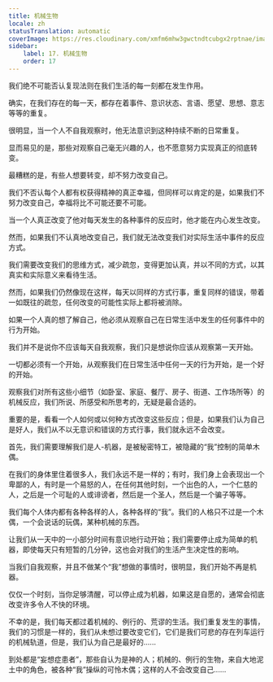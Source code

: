 ```yaml
---
title: 机械生物
locale: zh
statusTranslation: automatic
coverImage: https://res.cloudinary.com/xmfm6mhw3gwctndtcubgx2rptnae/image/upload/v1740468922/small_cover_tratado_de_psicologia_revolucionaria_a4c0dca4e0.webp
sidebar:
    label: 17. 机械生物
    order: 17
---
```

我们绝不可能否认复现法则在我们生活的每一刻都在发生作用。

确实，在我们存在的每一天，都存在着事件、意识状态、言语、愿望、思想、意志等等的重复。

很明显，当一个人不自我观察时，他无法意识到这种持续不断的日常重复。

显而易见的是，那些对观察自己毫无兴趣的人，也不愿意努力实现真正的彻底转变。

最糟糕的是，有些人想要转变，却不努力改变自己。

我们不否认每个人都有权获得精神的真正幸福，但同样可以肯定的是，如果我们不努力改变自己，幸福将比不可能还要不可能。

当一个人真正改变了他对每天发生的各种事件的反应时，他才能在内心发生改变。

然而，如果我们不认真地改变自己，我们就无法改变我们对实际生活中事件的反应方式。

我们需要改变我们的思维方式，减少疏忽，变得更加认真，并以不同的方式，以其真实和实际意义来看待生活。

然而，如果我们仍然像现在这样，每天以同样的方式行事，重复同样的错误，带着一如既往的疏忽，任何改变的可能性实际上都将被消除。

如果一个人真的想了解自己，他必须从观察自己在日常生活中发生的任何事件中的行为开始。

我们并不是说你不应该每天自我观察，我们只是想说你应该从观察第一天开始。

一切都必须有一个开始，从观察我们在日常生活中任何一天的行为开始，是一个好的开始。

观察我们对所有这些小细节（如卧室、家庭、餐厅、房子、街道、工作场所等）的机械反应，我们所说、所感受和所思考的，无疑是最合适的。

重要的是，看看一个人如何或以何种方式改变这些反应；但是，如果我们认为自己是好人，我们从不以无意识和错误的方式行事，我们就永远不会改变。

首先，我们需要理解我们是人-机器，是被秘密特工，被隐藏的“我”控制的简单木偶。

在我们的身体里住着很多人，我们永远不是一样的；有时，我们身上会表现出一个卑鄙的人，有时是一个易怒的人，在任何其他时刻，一个出色的人，一个仁慈的人，之后是一个可耻的人或诽谤者，然后是一个圣人，然后是一个骗子等等。

我们每个人体内都有各种各样的人，各种各样的“我”。我们的人格只不过是一个木偶，一个会说话的玩偶，某种机械的东西。

让我们从一天中的一小部分时间有意识地行动开始；我们需要停止成为简单的机器，即使每天只有短暂的几分钟，这也会对我们的生活产生决定性的影响。

当我们自我观察，并且不做某个“我”想做的事情时，很明显，我们开始不再是机器。

仅仅一个时刻，当你足够清醒，可以停止成为机器，如果这是自愿的，通常会彻底改变许多令人不快的环境。

不幸的是，我们每天都过着机械的、例行的、荒谬的生活。我们重复发生的事情，我们的习惯是一样的，我们从未想过要改变它们，它们是我们可悲的存在列车运行的机械轨道，但是，我们认为自己是最好的......

到处都是“妄想症患者”，那些自认为是神的人；机械的、例行的生物，来自大地泥土中的角色，被各种“我”操纵的可怜木偶；这样的人不会改变自己......

